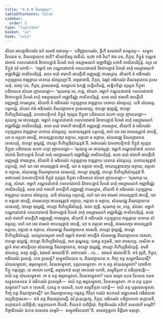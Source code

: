 ```yaml
---
title: "4.9.9 តិណវត្ថារក"
tableOfContents: false
sidebar:
  order: 9
type: "tipitaka"
basket: "vi"
book: "cula"
---
```



<DynamicBreadcrumb />

<Division number="240" book="cula">

<Paragraph number="993" book="cula">
សិយា អាបត្តាធិករណំ ឯកំ សមថំ អនាគម្ម—  បដិញ្ញាតករណំ, ទ្វីហិ សមថេហិ សម្មេយ្យ—  សម្មុខាវិនយេន ច, តិណវត្ថារកេន ចាតិ? សិយាតិស្ស វចនីយំ. យថា កថំ វិយ? ឥធ បន, ភិក្ខវេ, ភិក្ខូនំ ភណ្ឌនជាតានំ កលហជាតានំ វិវាទាបន្នានំ វិហរតំ ពហុំ អស្សាមណកំ អជ្ឈាចិណ្ណំ ហោតិ ភាសិតបរិក្កន្តំ. តត្រ ចេ ភិក្ខូនំ ឯវំ ហោតិ—  ‘អម្ហាកំ ខោ ភណ្ឌនជាតានំ កលហជាតានំ វិវាទាបន្នានំ វិហរតំ ពហុំ អស្សាមណកំ អជ្ឈាចិណ្ណំ ភាសិតបរិក្កន្តំ. សចេ មយំ ឥមាហិ អាបត្តីហិ អញ្ញមញ្ញំ ការេស្សាម, សិយាបិ តំ អធិករណំ កក្ខឡត្តាយ វាឡត្តាយ ភេទាយ សំវត្តេយ្យា’តិ. អនុជានាមិ, ភិក្ខវេ, ឯវរូបំ អធិករណំ តិណវត្ថារកេន វូបសមេតុំ. ឯវញ្ច បន, ភិក្ខវេ, វូបសមេតព្ពំ. សព្ពេហេវ ឯកជ្ឈំ សន្និបតិតព្ពំ, សន្និបតិត្វា ព្យត្តេន ភិក្ខុនា បដិពលេន សំឃោ ញាបេតព្ពោ—
</Paragraph>

<Paragraph number="994" book="cula">
‘សុណាតុ មេ, ភន្តេ, សំឃោ. អម្ហាកំ ភណ្ឌនជាតានំ កលហជាតានំ វិវាទាបន្នានំ វិហរតំ ពហុំ អស្សាមណកំ អជ្ឈាចិណ្ណំ ភាសិតបរិក្កន្តំ. សចេ មយំ ឥមាហិ អាបត្តីហិ អញ្ញមញ្ញំ ការេស្សាម, សិយាបិ តំ អធិករណំ កក្ខឡត្តាយ វាឡត្តាយ ភេទាយ សំវត្តេយ្យ. យទិ សំឃស្ស បត្តកល្លំ, សំឃោ ឥមំ អធិករណំ តិណវត្ថារកេន វូបសមេយ្យ, ឋបេត្វា ថុល្លវជ្ជំ, ឋបេត្វា គិហិប្បដិសំយុត្តន្តិ. ឯកតោបក្ខិកានំ ភិក្ខូនំ ព្យត្តេន ភិក្ខុនា បដិពលេន សកោ បក្ខោ ញាបេតព្ពោ—
</Paragraph>

<Paragraph number="995" book="cula">
សុណន្តុ មេ អាយស្មន្តា. អម្ហាកំ ភណ្ឌនជាតានំ កលហជាតានំ វិវាទាបន្នានំ វិហរតំ ពហុំ អស្សាមណកំ អជ្ឈាចិណ្ណំ ភាសិតបរិក្កន្តំ. សចេ មយំ ឥមាហិ អាបត្តីហិ អញ្ញមញ្ញំ ការេស្សាម, សិយាបិ តំ អធិករណំ កក្ខឡត្តាយ វាឡត្តាយ ភេទាយ សំវត្តេយ្យ. យទាយស្មន្តានំ បត្តកល្លំ, អហំ យា ចេវ អាយស្មន្តានំ អាបត្តិ, យា ច អត្តនោ អាបត្តិ, អាយស្មន្តានញ្ចេវ អត្ថាយ, អត្តនោ ច អត្ថាយ, សំឃមជ្ឈេ តិណវត្ថារកេន ទេសេយ្យំ, ឋបេត្វា ថុល្លវជ្ជំ, ឋបេត្វា គិហិប្បដិសំយុត្តន៑’តិ.
</Paragraph>

</Division>
<Division number="241" book="cula">

<Paragraph number="996" book="cula">
អថាបរេសំ ឯកតោបក្ខិកានំ ភិក្ខូនំ ព្យត្តេន ភិក្ខុនា បដិពលេន សកោ បក្ខោ ញាបេតព្ពោ—
</Paragraph>

<Paragraph number="997" book="cula">
‘សុណន្តុ មេ អាយស្មន្តា. អម្ហាកំ ភណ្ឌនជាតានំ កលហជាតានំ វិវាទាបន្នានំ វិហរតំ ពហុំ អស្សាមណកំ អជ្ឈាចិណ្ណំ ភាសិតបរិក្កន្តំ. សចេ មយំ ឥមាហិ អាបត្តីហិ អញ្ញមញ្ញំ ការេស្សាម, សិយាបិ តំ អធិករណំ កក្ខឡត្តាយ វាឡត្តាយ ភេទាយ សំវត្តេយ្យ. យទាយស្មន្តានំ បត្តកល្លំ, អហំ យា ចេវ អាយស្មន្តានំ អាបត្តិ, យា ច អត្តនោ អាបត្តិ, អាយស្មន្តានញ្ចេវ អត្ថាយ, អត្តនោ ច អត្ថាយ, សំឃមជ្ឈេ តិណវត្ថារកេន ទេសេយ្យំ, ឋបេត្វា ថុល្លវជ្ជំ, ឋបេត្វា គិហិប្បដិសំយុត្តន៑’តិ.
</Paragraph>

</Division>
<Division number="242" book="cula">

<Paragraph number="998" book="cula">
អថាបរេសំ ឯកតោបក្ខិកានំ ភិក្ខូនំ ព្យត្តេន ភិក្ខុនា បដិពលេន សំឃោ ញាបេតព្ពោ—
</Paragraph>

<Paragraph number="999" book="cula">
‘សុណាតុ មេ, ភន្តេ, សំឃោ. អម្ហាកំ ភណ្ឌនជាតានំ កលហជាតានំ វិវាទាបន្នានំ វិហរតំ ពហុំ អស្សាមណកំ អជ្ឈាចិណ្ណំ ភាសិតបរិក្កន្តំ. សចេ មយំ ឥមាហិ អាបត្តីហិ អញ្ញមញ្ញំ ការេស្សាម, សិយាបិ តំ អធិករណំ កក្ខឡត្តាយ វាឡត្តាយ ភេទាយ សំវត្តេយ្យ. យទិ សំឃស្ស បត្តកល្លំ, អហំ យា ចេវ ឥមេសំ អាយស្មន្តានំ អាបត្តិ, យា ច អត្តនោ អាបត្តិ, ឥមេសញ្ចេវ អាយស្មន្តានំ អត្ថាយ, អត្តនោ ច អត្ថាយ, សំឃមជ្ឈេ តិណវត្ថារកេន ទេសេយ្យំ, ឋបេត្វា ថុល្លវជ្ជំ, ឋបេត្វា គិហិប្បដិសំយុត្តំ. ឯសា ញត្តិ.
</Paragraph>

<Paragraph number="1000" book="cula">
សុណាតុ មេ, ភន្តេ, សំឃោ. អម្ហាកំ ភណ្ឌនជាតានំ កលហជាតានំ វិវាទាបន្នានំ វិហរតំ ពហុំ អស្សាមណកំ អជ្ឈាចិណ្ណំ ភាសិតបរិក្កន្តំ. សចេ មយំ ឥមាហិ អាបត្តីហិ អញ្ញមញ្ញំ ការេស្សាម, សិយាបិ តំ អធិករណំ កក្ខឡត្តាយ វាឡត្តាយ ភេទាយ សំវត្តេយ្យ. អហំ យា ចេវ ឥមេសំ អាយស្មន្តានំ អាបត្តិ, យា ច អត្តនោ អាបត្តិ, ឥមេសញ្ចេវ អាយស្មន្តានំ អត្ថាយ, អត្តនោ ច អត្ថាយ, សំឃមជ្ឈេ តិណវត្ថារកេន ទេសេមិ, ឋបេត្វា ថុល្លវជ្ជំ, ឋបេត្វា គិហិប្បដិសំយុត្តំ. យស្សាយស្មតោ ខមតិ អម្ហាកំ ឥមាសំ អាបត្តីនំ សំឃមជ្ឈេ តិណវត្ថារកេន ទេសនា, ឋបេត្វា ថុល្លវជ្ជំ, ឋបេត្វា គិហិប្បដិសំយុត្តំ, សោ តុណ្ហស្ស; យស្ស នក្ខមតិ, សោ ភាសេយ្យ.
</Paragraph>

<Paragraph number="1001" book="cula">
ទេសិតា អម្ហាកំ ឥមា អាបត្តិយោ សំឃមជ្ឈេ តិណវត្ថារកេន, ឋបេត្វា ថុល្លវជ្ជំ, ឋបេត្វា គិហិប្បដិសំយុត្តំ. ខមតិ សំឃស្ស, តស្មា តុណ្ហី, ឯវមេតំ ធារយាមី’តិ.
</Paragraph>

<Paragraph number="1002" book="cula">
អថាបរេសំ …បេ…  ឯវមេតំ ធារយាមី’តិ.
</Paragraph>

<Paragraph number="1003" book="cula">
ឥទំ វុច្ចតិ, ភិក្ខវេ, អធិករណំ វូបសន្តំ. កេន វូបសន្តំ? សម្មុខាវិនយេន ច, តិណវត្ថារកេន ច. កិញ្ច តត្ថ សម្មុខាវិនយស្មឹ? សំឃសម្មុខតា, ធម្មសម្មុខតា, វិនយសម្មុខតា, បុគ្គលសម្មុខតា.
</Paragraph>

<Paragraph number="1004" book="cula">
កា ច តត្ថ សំឃសម្មុខតា? យាវតិកា ភិក្ខូ កម្មប្បត្តា, តេ អាគតា ហោន្តិ, ឆន្ទារហានំ ឆន្ទោ អាហដោ ហោតិ, សម្មុខីភូតា ន បដិក្កោសន្តិ—  អយំ តត្ថ សំឃសម្មុខតា.
</Paragraph>

<Paragraph number="1005" book="cula">
កា ច តត្ថ ធម្មសម្មុខតា, វិនយសម្មុខតា? យេន ធម្មេន យេន វិនយេន យេន សត្ថុសាសនេន តំ អធិករណំ វូបសម្មតិ—  អយំ តត្ថ ធម្មសម្មុខតា, វិនយសម្មុខតា.
</Paragraph>

<Paragraph number="1006" book="cula">
កា ច តត្ថ បុគ្គលសម្មុខតា? យោ ច ទេសេតិ, យស្ស ច ទេសេតិ, ឧភោ សម្មុខីភូតា ហោន្តិ—  អយំ តត្ថ បុគ្គលសម្មុខតា.
</Paragraph>

<Paragraph number="1007" book="cula">
កិញ្ច តត្ថ តិណវត្ថារកស្មឹ? យា តិណវត្ថារកស្ស កម្មស្ស កិរិយា ករណំ ឧបគមនំ អជ្ឈុបគមនំ អធិវាសនា អប្បដិក្កោសនា—  ឥទំ តត្ថ តិណវត្ថារកស្មឹ. ឯវំ វូបសន្តញ្ចេ, ភិក្ខវេ, អធិករណំ បដិគ្គាហកោ ឧក្កោដេតិ, ឧក្កោដនកំ បាចិត្តិយំ; ឆន្ទទាយកោ ខីយតិ, ខីយនកំ បាចិត្តិយំ.
</Paragraph>

<Paragraph number="1008" book="cula">
កិច្ចាធិករណំ កតិហិ សមថេហិ សម្មតិ? កិច្ចាធិករណំ ឯកេន សមថេន សម្មតិ—  សម្មុខាវិនយេនា”តិ.

</Paragraph>
</Division>

<Paragraph number="1009" type="center" book="cula">
សមថក្ខន្ធកោ និដ្ឋិតោ ចតុត្ថោ.
</Paragraph>